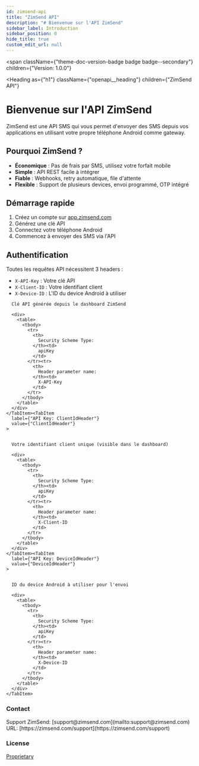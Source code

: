 ```yaml
---
id: zimsend-api
title: "ZimSend API"
description: "# Bienvenue sur l'API ZimSend"
sidebar_label: Introduction
sidebar_position: 0
hide_title: true
custom_edit_url: null
---
```



<span
  className={"theme-doc-version-badge badge badge--secondary"}
  children={"Version: 1.0.0"}
>
</span>

<Heading
  as={"h1"}
  className={"openapi__heading"}
  children={"ZimSend API"}
>
</Heading>



# Bienvenue sur l'API ZimSend

ZimSend est une API SMS qui vous permet d'envoyer des SMS depuis vos applications en utilisant votre propre téléphone Android comme gateway.

## Pourquoi ZimSend ?

- **Économique** : Pas de frais par SMS, utilisez votre forfait mobile
- **Simple** : API REST facile à intégrer
- **Fiable** : Webhooks, retry automatique, file d'attente
- **Flexible** : Support de plusieurs devices, envoi programmé, OTP intégré

## Démarrage rapide

1. Créez un compte sur [app.zimsend.com](https://app.zimsend.com)
2. Générez une clé API
3. Connectez votre téléphone Android
4. Commencez à envoyer des SMS via l'API

## Authentification

Toutes les requêtes API nécessitent 3 headers :
- `X-API-Key` : Votre clé API
- `X-Client-ID` : Votre identifiant client
- `X-Device-ID` : L'ID du device Android à utiliser


<div
  style={{"marginBottom":"2rem"}}
>
  <Heading
    id={"authentication"}
    as={"h2"}
    className={"openapi-tabs__heading"}
    children={"Authentication"}
  >
  </Heading><SchemaTabs
    className={"openapi-tabs__security-schemes"}
  >
    <TabItem
      label={"API Key: ApiKeyAuth"}
      value={"ApiKeyAuth"}
    >
      
      
      Clé API générée depuis le dashboard ZimSend
      
      <div>
        <table>
          <tbody>
            <tr>
              <th>
                Security Scheme Type:
              </th><td>
                apiKey
              </td>
            </tr><tr>
              <th>
                Header parameter name:
              </th><td>
                X-API-Key
              </td>
            </tr>
          </tbody>
        </table>
      </div>
    </TabItem><TabItem
      label={"API Key: ClientIdHeader"}
      value={"ClientIdHeader"}
    >
      
      
      Votre identifiant client unique (visible dans le dashboard)
      
      <div>
        <table>
          <tbody>
            <tr>
              <th>
                Security Scheme Type:
              </th><td>
                apiKey
              </td>
            </tr><tr>
              <th>
                Header parameter name:
              </th><td>
                X-Client-ID
              </td>
            </tr>
          </tbody>
        </table>
      </div>
    </TabItem><TabItem
      label={"API Key: DeviceIdHeader"}
      value={"DeviceIdHeader"}
    >
      
      
      ID du device Android à utiliser pour l'envoi
      
      <div>
        <table>
          <tbody>
            <tr>
              <th>
                Security Scheme Type:
              </th><td>
                apiKey
              </td>
            </tr><tr>
              <th>
                Header parameter name:
              </th><td>
                X-Device-ID
              </td>
            </tr>
          </tbody>
        </table>
      </div>
    </TabItem>
  </SchemaTabs>
</div><div
  style={{"display":"flex","flexDirection":"column","marginBottom":"var(--ifm-paragraph-margin-bottom)"}}
>
  <h3
    style={{"marginBottom":"0.25rem"}}
  >
    Contact
  </h3><span>
    Support ZimSend: [support@zimsend.com](mailto:support@zimsend.com)
  </span><span>
    URL: [https://zimsend.com/support](https://zimsend.com/support)
  </span>
</div><div
  style={{"marginBottom":"var(--ifm-paragraph-margin-bottom)"}}
>
  <h3
    style={{"marginBottom":"0.25rem"}}
  >
    License
  </h3><a
    href={"https://zimsend.com/terms"}
  >
    Proprietary
  </a>
</div>
      